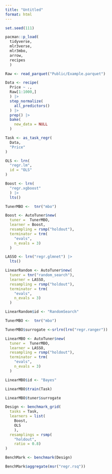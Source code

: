 ```yaml
---
title: "Untitled"
format: html
---
```


```r
set.seed(111)

pacman::p_load(
  tidyverse,
  mlr3verse,
  mlr3mbo,
  arrow,
  recipes
  )

Raw <- read_parquet("Public/Example.parquet")

Data <- recipe(
  Price ~ .,
  Raw[1:1000,]
  ) |> 
  step_normalize(
    all_predictors()
  ) |> 
  prep() |> 
  bake(
    new_data = NULL
  )

Task <- as_task_regr(
  Data,
  "Price"
)

OLS <- lrn(
  "regr.lm",
  id = "OLS"
)

Boost <- lrn(
  "regr.xgboost"
  ) |> 
  lts()

TunerMBO <-  tnr("mbo")

Boost <- AutoTuner$new(
  tuner =  TunerMBO,
  learner = Boost,
  resampling = rsmp("holdout"),
  terminator = trm(
    "evals",
    n_evals = 3)
  )

LASSO <- lrn("regr.glmnet") |> 
  lts()

LinearRandom <- AutoTuner$new(
  tuner = tnr("random_search"),
  learner = LASSO,
  resampling = rsmp("holdout"),
  terminator = trm(
    "evals",
    n_evals = 3)
  )

LinearRandom$id <- "RandomSearch"

TunerMBO <-  tnr("mbo")

TunerMBO$surrogate <-srlrn(lrn("regr.ranger")) 

LinearMBO <- AutoTuner$new(
  tuner =  TunerMBO,
  learner = LASSO,
  resampling = rsmp("holdout"),
  terminator = trm(
    "evals",
    n_evals = 3)
  )

LinearMBO$id <- "Bayes"

LinearMBO$train(Task)

LinearMBO$tuner$surrogate

Design <- benchmark_grid(
  tasks = Task,
  learners = list(
    Boost,
    OLS
    ),
  resamplings = rsmp(
    "holdout",
    ratio = 0.8) 
)

BenchMark <- benchmark(Design)

BenchMark$aggregate(msr("regr.rsq"))

```

